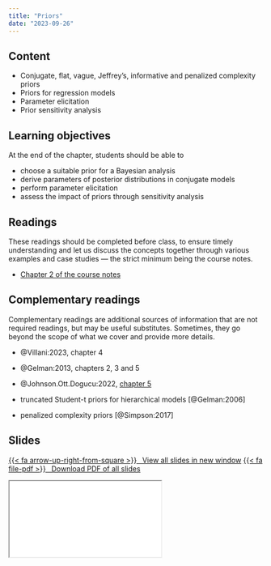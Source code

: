 ```yaml
---
title: "Priors"
date: "2023-09-26"
---
```



## Content

- Conjugate, flat, vague, Jeffrey's, informative and penalized complexity priors
- Priors for regression models
- Parameter elicitation
- Prior sensitivity analysis

## Learning objectives

At the end of the chapter, students should be able to

- choose a suitable prior for a Bayesian analysis
- derive parameters of posterior distributions in conjugate models
- perform parameter elicitation
- assess the impact of priors through sensitivity analysis

## Readings

:::{.callout-warning}

These readings should be completed before class, to ensure timely understanding and let us discuss the concepts together through various examples and case studies --- the strict minimum being the course notes.

:::


- [Chapter 2 of the course notes](https://lbelzile.github.io/MATH80601A/priors.html)


## Complementary readings

:::{.callout-warning}
Complementary readings are additional sources of information that are not required readings, but may be useful substitutes. Sometimes, they go beyond the scope of what we cover and provide more details.
:::


- @Villani:2023, chapter 4
- @Gelman:2013, chapters 2, 3 and 5
- @Johnson.Ott.Dogucu:2022, [chapter 5](https://www.bayesrulesbook.com/chapter-5)



- truncated Student-t priors for hierarchical models [@Gelman:2006]
- penalized complexity priors [@Simpson:2017]

## Slides


<p class="text-center"><a class="btn btn-success btn-lg" target="_blank" href="../slides/bayesmod-slides2.html">{{< fa arrow-up-right-from-square >}} &ensp;View all slides in new window</a> <a class="btn btn-success btn-lg" target="_blank" href="../slides/bayesmod-slides2.pdf" role="button">{{< fa file-pdf >}} &ensp;Download PDF of all slides</a></p>

<div class="ratio ratio-16x9">
<iframe class="slide-deck" src="../slides/bayesmod-slides2.html"></iframe>
</div>
